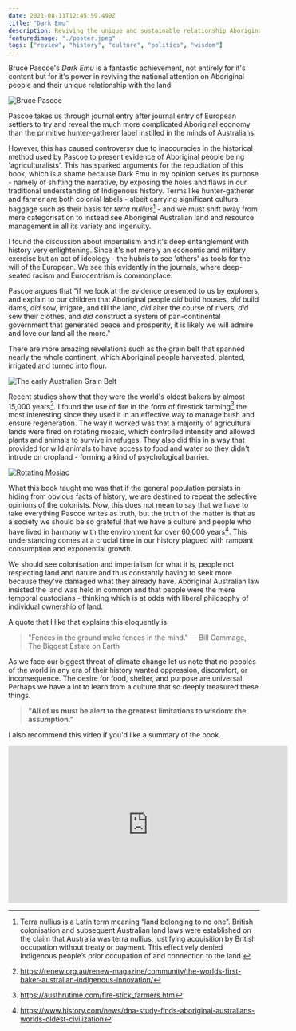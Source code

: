 ```yaml
---
date: 2021-08-11T12:45:59.499Z
title: "Dark Emu"
description: Reviving the unique and sustainable relationship Aboriginal people had with the land
featuredimage: "./poster.jpeg"
tags: ["review", "history", "culture", "politics", "wisdom"] 
---
```


Bruce Pascoe's *Dark Emu* is a fantastic achievement, not entirely for it's content but for it's power in reviving the national attention on Aboriginal people and their unique relationship with the land. 

![Bruce Pascoe](./poster.jpeg "Bruce Pascoe")

Pascoe takes us through journal entry after journal entry of European settlers to try and reveal the much more complicated Aboriginal economy than the primitive hunter-gatherer label instilled in the minds of Australians. 

However, this has caused controversy due to inaccuracies in the historical method used by Pascoe to present evidence of Aboriginal people being 'agriculturalists'. This has sparked arguments for the repudiation of this book, which is a shame because Dark Emu in my opinion serves its purpose - namely of shifting the narrative, by exposing the holes and flaws in our traditional understanding of Indigenous history. Terms like hunter-gatherer and farmer are both colonial labels - albeit carrying significant cultural baggage such as their basis for *terra nullius*[^1] - and we must shift away from mere categorisation to instead see Aboriginal Australian land and resource management in all its variety and ingenuity.

I found the discussion about imperialism and it's deep entanglement with history very enlightening. Since it's not merely an economic and military exercise but an act of ideology - the hubris to see 'others' as tools for the will of the European. We see this evidently in the journals, where deep-seated racism and Eurocentrism is commonplace.

Pascoe argues that "if we look at the evidence presented to us by explorers, and explain to our children that Aboriginal people *did* build houses, *did* build dams, *did* sow, irrigate, and till the land, *did* alter the course of rivers, *did* sew their clothes, and *did* construct a system of pan-continental government that generated peace and prosperity, it is likely we will admire and love our land all the more."

There are more amazing revelations such as the grain belt that spanned nearly the whole continent, which Aboriginal people harvested, planted, irrigated and turned into flour.

![The early Australian Grain Belt](./grain-belt.jpg "The early Australian Grain Belt")

Recent studies show that they were the world's oldest bakers by almost 15,000 years[^2]. I found the use of fire in the form of firestick farming[^3] the most interesting since they used it in an effective way to manage bush and ensure regeneration. The way it worked was that a majority of agricultural lands were fired on rotating mosaic, which controlled intensity and allowed plants and animals to survive in refuges. They also did this in a way that provided for wild animals to have access to food and water so they didn't intrude on cropland - forming a kind of psychological barrier. 

[![Rotating Mosiac](./mosiac.png "Credits Cogito")](https://www.youtube.com/watch?v=Ska2fpueDLA)

What this book taught me was that if the general population persists in hiding from obvious facts of history, we are destined to repeat the selective opinions of the colonists. Now, this does not mean to say that we have to take everything Pascoe writes as truth, but the truth of the matter is that as a society we should be so grateful that we have a culture and people who have lived in harmony with the environment for over 60,000 years[^4]. This understanding comes at a crucial time in our history plagued with rampant consumption and exponential growth. 

We should see colonisation and imperialism for what it is, people not respecting land and nature and thus constantly having to seek more because they've damaged what they already have. Aboriginal Australian law insisted the land was held in common and that people were the mere temporal custodians - thinking which is at odds with liberal philosophy of individual ownership of land. 

A quote that I like that explains this eloquently is 

> "Fences in the ground make fences in the mind."
>  ― Bill Gammage, The Biggest Estate on Earth 

As we face our biggest threat of climate change let us note that no peoples of the world in any era of their history wanted oppression, discomfort, or inconsequence. The desire for food, shelter, and purpose are universal. Perhaps we have a lot to learn from a culture that so deeply treasured these things. 

> **"All of us must be alert to the greatest limitations to wisdom: the assumption."**

I also recommend this video if you'd like a summary of the book.

<iframe allowFullScreen = "allowFullScreen"
src = "https://www.youtube.com/embed/Ska2fpueDLA?ecver=1&amp;iv_load_policy=1&amp;rel=0&amp;yt:stretch=16:9&amp;autohide=1&amp;color=red&amp;width=560&amp;width=560"
width="560"
height="315"
allowtransparency="true"
frameborder="0"> 
  <div> 
    <a id = "xhflih37" href = "https://downloadyou.tube"> at this website </a>
    </div><div> 
    <a id = "xhflih37" href = "https://downloadyou.tube"> Downloading YouTube videos</a>
  </div> 
</iframe>

[^1]: Terra nullius is a Latin term meaning “land belonging to no one”. British colonisation and subsequent Australian land laws were established on the claim that Australia was terra nullius, justifying acquisition by British occupation without treaty or payment. This effectively denied Indigenous people’s prior occupation of and connection to the land.
[^2]: https://renew.org.au/renew-magazine/community/the-worlds-first-baker-australian-indigenous-innovation/
[^3]: https://austhrutime.com/fire-stick_farmers.htm
[^4]: https://www.history.com/news/dna-study-finds-aboriginal-australians-worlds-oldest-civilization

